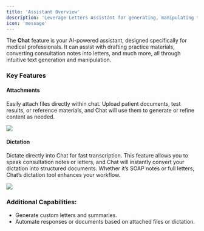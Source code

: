 ```yaml
---
title: 'Assistant Overview'
description: 'Leverage Letters Assistant for generating, manipulating text, and medical documentation'
icon: 'message'
---
```


The **Chat** feature is your AI-powered assistant, designed specifically for medical professionals. It can assist with drafting practice materials, converting consultation notes into letters, and much more, all through intuitive text generation and manipulation.

### Key Features

#### Attachments
Easily attach files directly within chat. Upload patient documents, test results, or reference materials, and Chat will use them to generate or refine content as needed.

<Frame>
  <img src="/images/chatattach.jpg" />
</Frame>

#### Dictation
Dictate directly into Chat for fast transcription. This feature allows you to speak consultation notes or letters, and Chat will instantly convert your dictation into structured documents. Whether it’s SOAP notes or full letters, Chat’s dictation tool enhances your workflow.

<Frame>
  <img src="/images/chatrecord.jpg" />
</Frame>

### Additional Capabilities:
- Generate custom letters and summaries.
- Automate responses or documents based on attached files or dictation.